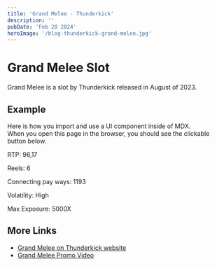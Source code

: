 ```yaml
---
title: 'Grand Melee - Thunderkick'
description: ''
pubDate: 'Feb 20 2024'
heroImage: '/blog-thunderkick-grand-melee.jpg'
---
```


# Grand Melee Slot

Grand Melee is a slot by Thunderkick released in August of 2023.
## Example

Here is how you import and use a UI component inside of MDX.  
When you open this page in the browser, you should see the clickable button below.

RTP: 96,17

Reels: 6

Connecting pay ways: 1193

Volatility: High

Max Exposure: 5000X

## More Links

- [Grand Melee on Thunderkick website](https://www.thunderkick.com/games/grand-melee/)
- [Grand Melee Promo Video](https://youtu.be/KahNny1-AHE?list=TLGGnaS7Wbp87KkzMTAxMjAyNA)